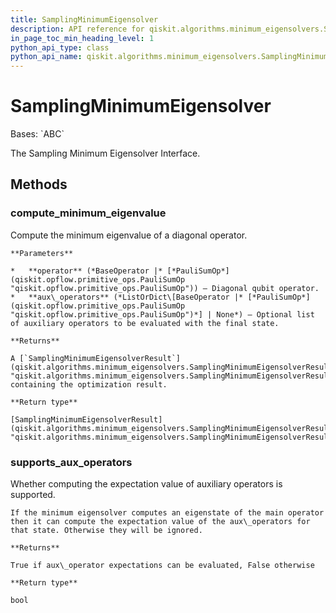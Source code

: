```yaml
---
title: SamplingMinimumEigensolver
description: API reference for qiskit.algorithms.minimum_eigensolvers.SamplingMinimumEigensolver
in_page_toc_min_heading_level: 1
python_api_type: class
python_api_name: qiskit.algorithms.minimum_eigensolvers.SamplingMinimumEigensolver
---
```


# SamplingMinimumEigensolver

<Class id="qiskit.algorithms.minimum_eigensolvers.SamplingMinimumEigensolver" github="https://github.com/qiskit/qiskit/tree/stable/0.24/qiskit/algorithms/minimum_eigensolvers/sampling_mes.py" signature="SamplingMinimumEigensolver">
  Bases: `ABC`

  The Sampling Minimum Eigensolver Interface.

  ## Methods

  <span id="qiskit-algorithms-minimum-eigensolvers-samplingminimumeigensolver-compute-minimum-eigenvalue" />

  ### compute\_minimum\_eigenvalue

  <Function id="qiskit.algorithms.minimum_eigensolvers.SamplingMinimumEigensolver.compute_minimum_eigenvalue" signature="abstract SamplingMinimumEigensolver.compute_minimum_eigenvalue(operator, aux_operators=None)">
    Compute the minimum eigenvalue of a diagonal operator.

    **Parameters**

    *   **operator** (*BaseOperator |* [*PauliSumOp*](qiskit.opflow.primitive_ops.PauliSumOp "qiskit.opflow.primitive_ops.PauliSumOp")) – Diagonal qubit operator.
    *   **aux\_operators** (*ListOrDict\[BaseOperator |* [*PauliSumOp*](qiskit.opflow.primitive_ops.PauliSumOp "qiskit.opflow.primitive_ops.PauliSumOp")*] | None*) – Optional list of auxiliary operators to be evaluated with the final state.

    **Returns**

    A [`SamplingMinimumEigensolverResult`](qiskit.algorithms.minimum_eigensolvers.SamplingMinimumEigensolverResult "qiskit.algorithms.minimum_eigensolvers.SamplingMinimumEigensolverResult") containing the optimization result.

    **Return type**

    [SamplingMinimumEigensolverResult](qiskit.algorithms.minimum_eigensolvers.SamplingMinimumEigensolverResult "qiskit.algorithms.minimum_eigensolvers.SamplingMinimumEigensolverResult")
  </Function>

  <span id="qiskit-algorithms-minimum-eigensolvers-samplingminimumeigensolver-supports-aux-operators" />

  ### supports\_aux\_operators

  <Function id="qiskit.algorithms.minimum_eigensolvers.SamplingMinimumEigensolver.supports_aux_operators" signature="classmethod SamplingMinimumEigensolver.supports_aux_operators()">
    Whether computing the expectation value of auxiliary operators is supported.

    If the minimum eigensolver computes an eigenstate of the main operator then it can compute the expectation value of the aux\_operators for that state. Otherwise they will be ignored.

    **Returns**

    True if aux\_operator expectations can be evaluated, False otherwise

    **Return type**

    bool
  </Function>
</Class>

